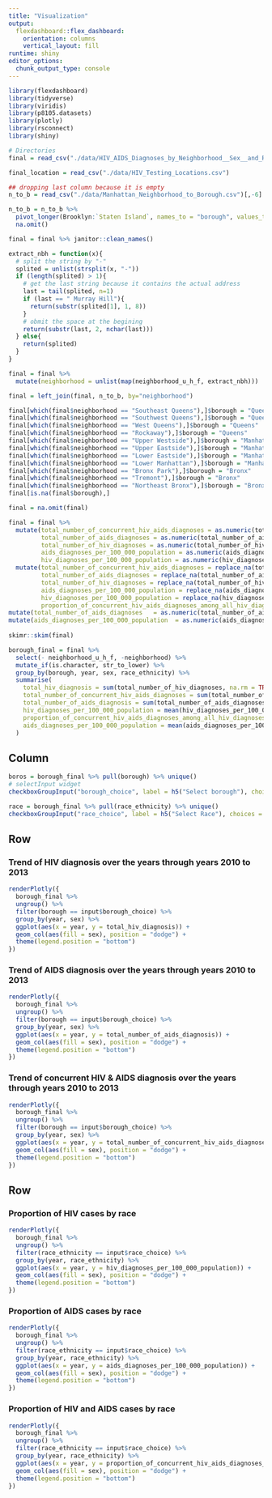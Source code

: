 ```yaml
---
title: "Visualization"
output: 
  flexdashboard::flex_dashboard:
    orientation: columns
    vertical_layout: fill
runtime: shiny
editor_options: 
  chunk_output_type: console
---
```


```r
library(flexdashboard)
library(tidyverse)
library(viridis)
library(p8105.datasets)
library(plotly)
library(rsconnect)
library(shiny)
```

```r
# Directories
final = read_csv("./data/HIV_AIDS_Diagnoses_by_Neighborhood__Sex__and_Race_Ethnicity.csv")

final_location = read_csv("./data/HIV_Testing_Locations.csv")
```


```r
## dropping last column because it is empty
n_to_b = read_csv("./data/Manhattan_Neighborhood_to_Borough.csv")[,-6]

n_to_b = n_to_b %>% 
  pivot_longer(Brooklyn:`Staten Island`, names_to = "borough", values_to = "neighborhood") %>%
  na.omit()

final = final %>% janitor::clean_names()

extract_nbh = function(x){
  # split the string by "-"
  splited = unlist(strsplit(x, "-"))
  if (length(splited) > 1){
    # get the last string because it contains the actual address
    last = tail(splited, n=1)
    if (last == " Murray Hill"){
      return(substr(splited[1], 1, 8))
    }
    # obmit the space at the begining
    return(substr(last, 2, nchar(last)))
  } else{
    return(splited)
  }
}

final = final %>%
  mutate(neighborhood = unlist(map(neighborhood_u_h_f, extract_nbh)))

final = left_join(final, n_to_b, by="neighborhood")

```


```r
final[which(final$neighborhood == "Southeast Queens"),]$borough = "Queens"
final[which(final$neighborhood == "Southwest Queens"),]$borough = "Queens"
final[which(final$neighborhood == "West Queens"),]$borough = "Queens"
final[which(final$neighborhood == "Rockaway"),]$borough = "Queens"
final[which(final$neighborhood == "Upper Westside"),]$borough = "Manhattan"
final[which(final$neighborhood == "Upper Eastside"),]$borough = "Manhattan"
final[which(final$neighborhood == "Lower Eastside"),]$borough = "Manhattan"
final[which(final$neighborhood == "Lower Manhattan"),]$borough = "Manhattan"
final[which(final$neighborhood == "Bronx Park"),]$borough = "Bronx"
final[which(final$neighborhood == "Tremont"),]$borough = "Bronx"
final[which(final$neighborhood == "Northeast Bronx"),]$borough = "Bronx"
final[is.na(final$borough),]
```

```r
final = na.omit(final)

final = final %>%
  mutate(total_number_of_concurrent_hiv_aids_diagnoses = as.numeric(total_number_of_concurrent_hiv_aids_diagnoses),
         total_number_of_aids_diagnoses = as.numeric(total_number_of_aids_diagnoses),
         total_number_of_hiv_diagnoses = as.numeric(total_number_of_hiv_diagnoses),
         aids_diagnoses_per_100_000_population = as.numeric(aids_diagnoses_per_100_000_population),
         hiv_diagnoses_per_100_000_population = as.numeric(hiv_diagnoses_per_100_000_population)) %>%
  mutate(total_number_of_concurrent_hiv_aids_diagnoses = replace_na(total_number_of_concurrent_hiv_aids_diagnoses, 0),
         total_number_of_aids_diagnoses = replace_na(total_number_of_aids_diagnoses, 0),
         total_number_of_hiv_diagnoses = replace_na(total_number_of_hiv_diagnoses, 0),
         aids_diagnoses_per_100_000_population = replace_na(aids_diagnoses_per_100_000_population,0),
         hiv_diagnoses_per_100_000_population = replace_na(hiv_diagnoses_per_100_000_population,0),
         proportion_of_concurrent_hiv_aids_diagnoses_among_all_hiv_diagnoses = as.numeric(proportion_of_concurrent_hiv_aids_diagnoses_among_all_hiv_diagnoses)) %>%
mutate(total_number_of_aids_diagnoses   = as.numeric(total_number_of_aids_diagnoses  )) %>%
mutate(aids_diagnoses_per_100_000_population  = as.numeric(aids_diagnoses_per_100_000_population))
  
skimr::skim(final)
```


```r
borough_final = final %>% 
  select(- neighborhood_u_h_f, -neighborhood) %>% 
  mutate_if(is.character, str_to_lower) %>% 
  group_by(borough, year, sex, race_ethnicity) %>% 
  summarise(
    total_hiv_diagnosis = sum(total_number_of_hiv_diagnoses, na.rm = TRUE),
    total_number_of_concurrent_hiv_aids_diagnoses = sum(total_number_of_concurrent_hiv_aids_diagnoses, na.rm = TRUE),
    total_number_of_aids_diagnosis = sum(total_number_of_aids_diagnoses, na.rm = TRUE),
    hiv_diagnoses_per_100_000_population = mean(hiv_diagnoses_per_100_000_population, na.rm = TRUE),
    proportion_of_concurrent_hiv_aids_diagnoses_among_all_hiv_diagnoses = mean(proportion_of_concurrent_hiv_aids_diagnoses_among_all_hiv_diagnoses, na.rm = TRUE),
    aids_diagnoses_per_100_000_population = mean(aids_diagnoses_per_100_000_population, na.rm = TRUE)
  ) 
```

Column {.sidebar}
-----------------------------------------------------------------------

```r

boros = borough_final %>% pull(borough) %>% unique() 
# selectInput widget
checkboxGroupInput("borough_choice", label = h5("Select borough"), choices = boros, selected = boros)

race = borough_final %>% pull(race_ethnicity) %>% unique()
checkboxGroupInput("race_choice", label = h5("Select Race"), choices = race, selected = race)

```

Row {.tabset .tabset-fade}
-----------------------------------------------------------------------

### Trend of HIV diagnosis over the years through years 2010 to 2013

```r

renderPlotly({ 
  borough_final %>%
  ungroup() %>% 
  filter(borough == input$borough_choice) %>% 
  group_by(year, sex) %>% 
  ggplot(aes(x = year, y = total_hiv_diagnosis)) + 
  geom_col(aes(fill = sex), position = "dodge") +
  theme(legend.position = "bottom")
})

```

### Trend of AIDS diagnosis over the years through years 2010 to 2013

```r

renderPlotly({ 
  borough_final %>%
  ungroup() %>% 
  filter(borough == input$borough_choice) %>% 
  group_by(year, sex) %>% 
  ggplot(aes(x = year, y = total_number_of_aids_diagnosis)) + 
  geom_col(aes(fill = sex), position = "dodge") +
  theme(legend.position = "bottom")
})


```

### Trend of concurrent HIV & AIDS diagnosis over the years through years 2010 to 2013

```r

renderPlotly({ 
  borough_final %>%
  ungroup() %>% 
  filter(borough == input$borough_choice) %>% 
  group_by(year, sex) %>% 
  ggplot(aes(x = year, y = total_number_of_concurrent_hiv_aids_diagnoses)) + 
  geom_col(aes(fill = sex), position = "dodge") +
  theme(legend.position = "bottom")
})

```
  
Row {.tabset .tabset-fade}
-----------------------------------------------------------------------
### Proportion of HIV cases by race
 

```r

renderPlotly({ 
  borough_final %>%
  ungroup() %>% 
  filter(race_ethnicity == input$race_choice) %>% 
  group_by(year, race_ethnicity) %>% 
  ggplot(aes(x = year, y = hiv_diagnoses_per_100_000_population)) + 
  geom_col(aes(fill = sex), position = "dodge") +
  theme(legend.position = "bottom")
})

```

### Proportion of AIDS cases by race


```r

renderPlotly({ 
  borough_final %>%
  ungroup() %>% 
  filter(race_ethnicity == input$race_choice) %>% 
  group_by(year, race_ethnicity) %>% 
  ggplot(aes(x = year, y = aids_diagnoses_per_100_000_population)) + 
  geom_col(aes(fill = sex), position = "dodge") +
  theme(legend.position = "bottom")
})

```

### Proportion of HIV and AIDS cases by race

```r

renderPlotly({ 
  borough_final %>%
  ungroup() %>% 
  filter(race_ethnicity == input$race_choice) %>% 
  group_by(year, race_ethnicity) %>% 
  ggplot(aes(x = year, y = proportion_of_concurrent_hiv_aids_diagnoses_among_all_hiv_diagnoses)) + 
  geom_col(aes(fill = sex), position = "dodge") +
  theme(legend.position = "bottom")
})

```

